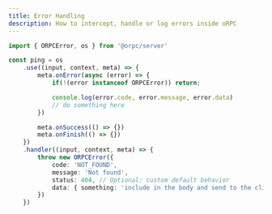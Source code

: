 ```yaml
---
title: Error Handling
description: How to intercept, handle or log errors inside oRPC
---
```


```ts
import { ORPCError, os } from '@orpc/server'

const ping = os
    .use((input, context, meta) => {
        meta.onError(async (error) => {
            if(!(error instanceof ORPCError)) return;

            console.log(error.code, error.message, error.data)
            // do something here
        })

        meta.onSuccess(() => {})
        meta.onFinish(() => {})
    })
    .handler((input, context, meta) => {
        throw new ORPCError({
            code: 'NOT_FOUND',
            message: 'Not found',
            status: 404, // Optional: custom default behavior
            data: { something: 'include in the body and send to the client' } // pass data to the client
        })
    })
```

